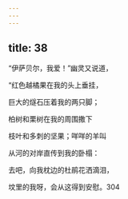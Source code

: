```yaml
---
---
---
```

title: 38
---




“伊萨贝尔，我爱！”幽灵又说道，

“红色越橘果在我的头上垂挂，

巨大的燧石压着我的两只脚；

柏树和栗树在我的周围撒下

枝叶和多刺的坚果；咩咩的羊叫

从河的对岸直传到我的卧榻：

去吧，向我枕边的杜鹃花洒滴泪，

坟里的我呀，会从这得到安慰。304
